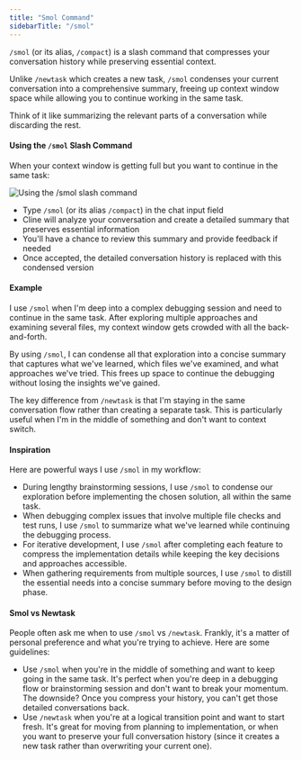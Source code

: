 ```yaml
---
title: "Smol Command"
sidebarTitle: "/smol"
---
```


`/smol` (or its alias, `/compact`) is a slash command that compresses your conversation history while preserving essential context.

Unlike `/newtask` which creates a new task, `/smol` condenses your current conversation into a comprehensive summary, freeing up context window space while allowing you to continue working in the same task.

Think of it like summarizing the relevant parts of a conversation while discarding the rest.

#### Using the `/smol` Slash Command

When your context window is getting full but you want to continue in the same task:

<Frame>
	<img src="https://storage.googleapis.com/bluesaicoder_public_images/docs/assets/smol.png" alt="Using the /smol slash command" />
</Frame>

-   Type `/smol` (or its alias `/compact`) in the chat input field
-   Cline will analyze your conversation and create a detailed summary that preserves essential information
-   You'll have a chance to review this summary and provide feedback if needed
-   Once accepted, the detailed conversation history is replaced with this condensed version

#### Example

I use `/smol` when I'm deep into a complex debugging session and need to continue in the same task. After exploring multiple approaches and examining several files, my context window gets crowded with all the back-and-forth.

By using `/smol`, I can condense all that exploration into a concise summary that captures what we've learned, which files we've examined, and what approaches we've tried. This frees up space to continue the debugging without losing the insights we've gained.

The key difference from `/newtask` is that I'm staying in the same conversation flow rather than creating a separate task. This is particularly useful when I'm in the middle of something and don't want to context switch.

#### Inspiration

Here are powerful ways I use `/smol` in my workflow:

-   During lengthy brainstorming sessions, I use `/smol` to condense our exploration before implementing the chosen solution, all within the same task.
-   When debugging complex issues that involve multiple file checks and test runs, I use `/smol` to summarize what we've learned while continuing the debugging process.
-   For iterative development, I use `/smol` after completing each feature to compress the implementation details while keeping the key decisions and approaches accessible.
-   When gathering requirements from multiple sources, I use `/smol` to distill the essential needs into a concise summary before moving to the design phase.

#### Smol vs Newtask

People often ask me when to use `/smol` vs `/newtask`. Frankly, it's a matter of personal preference and what you're trying to achieve. Here are some guidelines:

-   Use `/smol` when you're in the middle of something and want to keep going in the same task. It's perfect when you're deep in a debugging flow or brainstorming session and don't want to break your momentum. The downside? Once you compress your history, you can't get those detailed conversations back.
-   Use `/newtask` when you're at a logical transition point and want to start fresh. It's great for moving from planning to implementation, or when you want to preserve your full conversation history (since it creates a new task rather than overwriting your current one).

